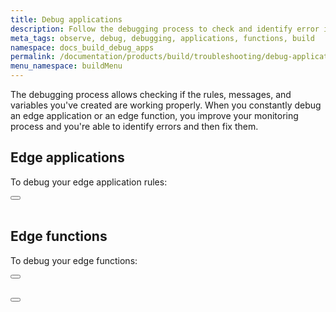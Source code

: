```yaml
---
title: Debug applications
description: Follow the debugging process to check and identify error in your applications.
meta_tags: observe, debug, debugging, applications, functions, build
namespace: docs_build_debug_apps
permalink: /documentation/products/build/troubleshooting/debug-applications/
menu_namespace: buildMenu
---
```



The debugging process allows checking if the rules, messages, and variables you've created are working properly. When you constantly debug an edge application or an edge function, you improve your monitoring process and you're able to identify errors and then fix them.


## Edge applications

To debug your edge application rules:

<Button href="/en/documentation/products/guides/debug-rules/" text="debug rules created with rules engine" variant="secondary"></Button> <br></br>

## Edge functions

To debug your edge functions:

<Button href="/en/documentation/products/guides/debugging-functions-data-streaming/" text="debug edge functions on data streaming" variant="secondary"></Button> <br></br>

<Button href="/en/documentation/products/guides/debugging-functions-graphql/" text="debug functions using graphql api" variant="secondary"></Button> <br></br>
